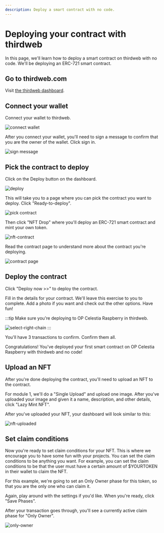```yaml
---
description: Deploy a smart contract with no code.
---
```


# Deploying your contract with thirdweb

In this page, we'll learn how to deploy a smart contract on thirdweb with no code. We'll be deploying an ERC-721 smart contract.

## Go to thirdweb.com

Visit [the thirdweb dashboard](https://thirdweb.com/dashboard).

## Connect your wallet

Connect your wallet to thirdweb.

![connect wallet](/module_1/connect.png)

After you connect your wallet, you'll need to sign a message to confirm that you are the owner of the wallet. Click sign in.

![sign message](/module_1/signature.png)

## Pick the contract to deploy

Click on the Deploy button on the dashboard.

![deploy](/module_1/deploy.png)

This will take you to a page where you can pick the contract you want to deploy. Click "Ready-to-deploy".

![pick contract](/module_1/pick-contract.png)

Then click "NFT Drop" where you'll deploy an ERC-721 smart contract and mint your own token.

![nft-contract](/module_1/nft-contract.png)

Read the contract page to understand more about the contract you're deploying.

![contract page](/module_1/contract-page.png)

## Deploy the contract

Click "Deploy now >>" to deploy the contract.

Fill in the details for your contract. We'll leave this exercise to you to complete. Add a photo if you want and check out the other options. Have fun!

:::tip
Make sure you're deploying to OP Celestia Raspberry in thirdweb.

![select-right-chain](/module_1/select-right-chain.png)
:::

You'll have 3 transactions to confirm. Confirm them all.

Congratulations! You've deployed your first smart contract on OP Celestia Raspberry with thirdweb and no code!

## Upload an NFT

After you're done deploying the contract, you'll need to upload an NFT to the contract.

For module 1, we'll do a "Single Upload" and upload one image. After you've uploaded your image and given it a name, description, and other details, click "Lazy Mint NFT".

After you've uploaded your NFT, your dashboard will look similar to this:

![nft-uploaded](/module_1/contract-with-nft.png)

## Set claim conditions

Now you're ready to set claim conditions for your NFT. This is where we encourage you to have some fun with your projects. You can set the claim conditions to be anything you want. For example, you can set the claim conditions to be that the user must have a certain amount of $YOURTOKEN in their wallet to claim the NFT.

For this example, we're going to set an Only Owner phase for this token, so that you are the only one who can claim it.

Again, play around with the settings if you'd like. When you're ready, click "Save Phases".

After your transaction goes through, you'll see a currently active claim phase for "Only Owner".

![only-owner](/module_1/only-owner.png)
